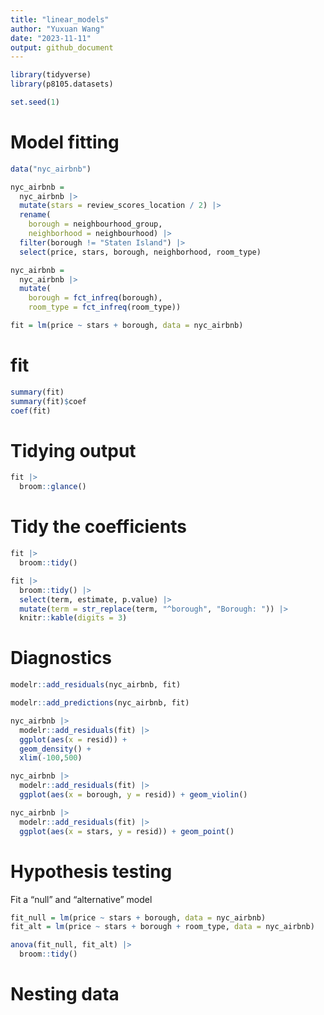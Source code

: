 ```yaml
---
title: "linear_models"
author: "Yuxuan Wang"
date: "2023-11-11"
output: github_document
---
```


```r
library(tidyverse)
library(p8105.datasets)

set.seed(1)
```

# Model fitting

```r
data("nyc_airbnb")

nyc_airbnb = 
  nyc_airbnb |> 
  mutate(stars = review_scores_location / 2) |> 
  rename(
    borough = neighbourhood_group,
    neighborhood = neighbourhood) |> 
  filter(borough != "Staten Island") |> 
  select(price, stars, borough, neighborhood, room_type)
```

```r
nyc_airbnb = 
  nyc_airbnb |> 
  mutate(
    borough = fct_infreq(borough),
    room_type = fct_infreq(room_type))

fit = lm(price ~ stars + borough, data = nyc_airbnb)
```

# fit

```r
summary(fit)
summary(fit)$coef
coef(fit)
```

# Tidying output

```r
fit |> 
  broom::glance()
```

# Tidy the coefficients

```r
fit |> 
  broom::tidy()
```

```r
fit |> 
  broom::tidy() |> 
  select(term, estimate, p.value) |> 
  mutate(term = str_replace(term, "^borough", "Borough: ")) |> 
  knitr::kable(digits = 3)
```

# Diagnostics

```r
modelr::add_residuals(nyc_airbnb, fit)

modelr::add_predictions(nyc_airbnb, fit)
```

```r
nyc_airbnb |> 
  modelr::add_residuals(fit) |> 
  ggplot(aes(x = resid)) + 
  geom_density() +
  xlim(-100,500)
```

```r
nyc_airbnb |> 
  modelr::add_residuals(fit) |> 
  ggplot(aes(x = borough, y = resid)) + geom_violin()
```

```r
nyc_airbnb |> 
  modelr::add_residuals(fit) |> 
  ggplot(aes(x = stars, y = resid)) + geom_point()
```

# Hypothesis testing

Fit a "null" and "alternative" model 

```r
fit_null = lm(price ~ stars + borough, data = nyc_airbnb)
fit_alt = lm(price ~ stars + borough + room_type, data = nyc_airbnb)
```

```r
anova(fit_null, fit_alt) |> 
  broom::tidy()
```

# Nesting data


